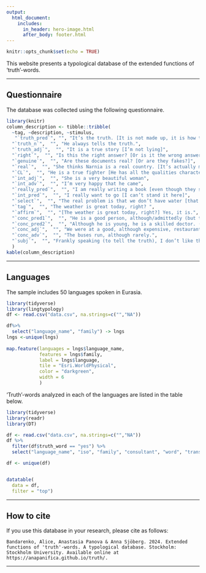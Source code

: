 ```yaml
---
output:
  html_document:
    includes:
      in_header: hero-image.html
      after_body: footer.html
---
```


<style type="text/css">
.main-container {
    max-width: 1170px;
    
}
</style>

```r
knitr::opts_chunk$set(echo = TRUE)
```

This website presents a typological database of the extended functions of 'truth'-words.


---

## Questionnaire

The database was collected using the following questionnaire.

```r
library(knitr)
column_description <- tibble::tribble(
  ~tag, ~description, ~stimulus,
   "`truth_pred`", "", "It’s the truth. [It is not made up, it is how things are]",
  "`truth_n`",  "", "He always tells the truth.",
  "`truth_adj`",  "", "It is a true story [I’m not lying]",
  "`right`",  "", "Is this the right answer? [Or is it the wrong answer?]",
  "`genuine`",  "", "Are these documents real? [Or are they fakes?]",
  "`real`",  "", "She thinks Narnia is a real country. [It’s actually made up]",
  "`CL`",  "", "He is a true fighter [He has all the qualities characteristic of a fighter]",
  "`int_adj`",  "", "She is a very beautiful woman",
  "`int_adv`",  "", "I’m very happy that he came",
  "`really_pred`",  "", "I am really writing a book [even though they said I couldn’t]",
  "`int_pred`",  "", "I really want to go [I can’t stand it here]",
  "`select`",  "", "The real problem is that we don’t have water [that’s what we have to focus on]",
  "`tag`",  "", "The weather is great today, right? ",
  "`affirm`",  "", "[The weather is great today, right?] Yes, it is.",
  "`conc_pred1`",  "", "He is a good person, although/admittedly (but the truth is) he brags a lot.",
  "`conc_pred2`",  "", "Although he is young, he is a skilled doctor. (He is indeed young, but he is a skilled doctor)",
  "`conc_adj`",  "", "We were at a good, although expensive, restaurant yesterday.",
  "`conc_adv`",  "", "The buses run, although rarely.",
  "`subj`",  "", "Frankly speaking (to tell the truth), I don’t like this idea."
  )
kable(column_description)
```

---

## Languages

The sample includes 50 languages spoken in Eurasia.
```r
library(tidyverse)
library(lingtypology)
df <- read.csv("data.csv", na.strings=c("","NA"))
```

```r
df%>%
  select("language_name", "family") -> lngs
lngs <-unique(lngs)
  
map.feature(languages = lngs$language_name,
            features = lngs$family,
            label = lngs$language,
            tile = "Esri.WorldPhysical",
            color = "darkgreen",
            width = 6
            )
```

'Truth'-words analyzed in each of the languages are listed in the table below.

```r
library(tidyverse)
library(readr)
library(DT)

df <- read.csv("data.csv", na.strings=c("","NA"))
df %>%
  filter(df$truth_word == "yes") %>%
  select("language_name", "iso", "family", "consultant", "word", "translation") -> df

df <- unique(df)


datatable(
  data = df,
  filter = "top")

```




---

## How to cite

If you use this database in your research, please cite as follows:

```{}
Bandarenko, Alice, Anastasia Panova & Anna Sjöberg. 2024. Extended functions of 'truth'-words. A typological database. Stockholm: Stockholm University. Available online at https://anapanifica.github.io/truth/.
```



---